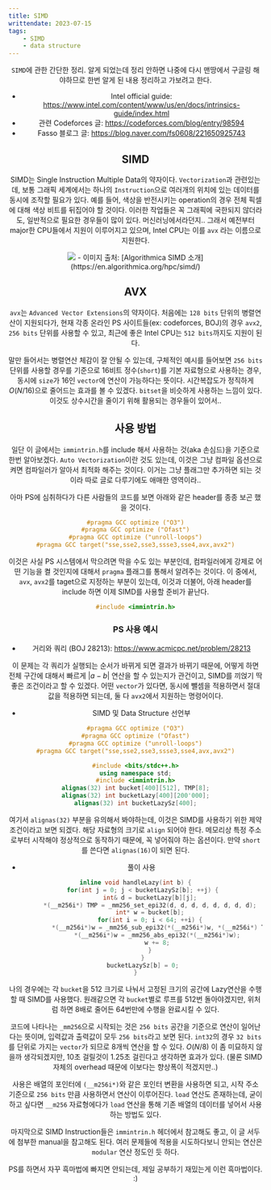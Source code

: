 ```yaml
---
title: SIMD
writtendate: 2023-07-15
tags:
    - SIMD
    - data structure
---
```


<Header />

`SIMD`에 관한 간단한 정리. 알게 되었는데 정리 안하면 나중에 다시 맨땅에서 구글링 해야하므로 한번 알게 된 내용 정리하고 가보려고 한다.

- Intel official guide: https://www.intel.com/content/www/us/en/docs/intrinsics-guide/index.html
- 관련 Codeforces 글: https://codeforces.com/blog/entry/98594
- Fasso 블로그 글: https://blog.naver.com/fs0608/221650925743

## SIMD

SIMD는 Single Instruction Multiple Data의 약자이다. `Vectorization`과 관련있는데, 보통 그래픽 세계에서는 하나의 `Instruction`으로 여러개의 위치에 있는 데이터를 동시에 조작할 필요가 있다. 예를 들어, 색상을 반전시키는 operation의 경우 전체 픽셀에 대해 색상 비트를 뒤집어야 할 것이다. 이러한 작업들은 꼭 그래픽에 국한되지 않더라도, 일반적으로 필요한 경우들이 많이 있다. 머신러닝에서라던지.. 그래서 예전부터 major한 CPU들에서 지원이 이루어지고 있으며, Intel CPU는 이를 `avx` 라는 이름으로 지원한다.

<Image src="2023-07-16-12-58-07.png" />
- 이미지 출처: [Algorithmica SIMD 소개](https://en.algorithmica.org/hpc/simd/)

## AVX

`avx`는 `Advanced Vector Extensions`의 약자이다. 처음에는 `128 bits` 단위의 병렬연산이 지원되다가, 현재 각종 온라인 PS 사이트들(ex: codeforces, BOJ)의 경우 `avx2`, `256 bits` 단위를 사용할 수 있고, 최근에 좋은 Intel CPU는 `512 bits`까지도 지원이 된다.

말만 들어서는 병렬연산 체감이 잘 안될 수 있는데, 구체적인 예시를 들어보면 `256 bits` 단위를 사용할 경우를 기준으로 16비트 정수(`short`)를 기본 자료형으로 사용하는 경우, 동시에 `size`가 16인 `vector`에 연산이 가능하다는 뜻이다. 시간복잡도가 정직하게 $O(N/16)$으로 줄어드는 효과를 볼 수 있겠다. `bitset`을 비슷하게 사용하는 느낌이 있다. 이것도 상수시간을 줄이기 위해 활용되는 경우들이 있어서..


## 사용 방법

일단 이 글에서는 `immintrin.h`를 include 해서 사용하는 것(aka 손심드)을 기준으로 한번 알아보겠다. `Auto Vectorization`이란 것도 있는데, 이것은 그냥 컴파일 옵션으로 켜면 컴파일러가 알아서 최적화 해주는 것이다. 이거는 그냥 플래그만 추가하면 되는 것이라 따로 글로 다루기에도 애매한 영역이라..

아마 PS에 심취하다가 다른 사람들의 코드를 보면 아래와 같은 header를 종종 보곤 했을 것이다.

```cpp
#pragma GCC optimize ("O3")
#pragma GCC optimize ("Ofast")
#pragma GCC optimize ("unroll-loops")
#pragma GCC target("sse,sse2,sse3,ssse3,sse4,avx,avx2")
```

이것은 사실 PS 시스템에서 막으려면 막을 수도 있는 부분인데, 컴파일러에게 강제로 어떤 기능을 켤 것인지에 대해서 `pragma` 플래그를 통해서 알려주는 것이다. 이 중에서, `avx`, `avx2`를 taget으로 지정하는 부분이 있는데, 이것과 더불어, 아래 header를 include 하면 이제 SIMD를 사용할 준비가 끝난다.

```cpp
#include <immintrin.h>
```

### PS 사용 예시

- 거리와 쿼리 (BOJ 28213): https://www.acmicpc.net/problem/28213

이 문제는 각 쿼리가 실행되는 순서가 바뀌게 되면 결과가 바뀌기 때문에, 어떻게 하면 전체 구간에 대해서 빠르게 $|a - b|$ 연산을 할 수 있는지가 관건이고, SIMD를 끼얹기 딱 좋은 조건이라고 할 수 있겠다. 어떤 `vector`가 있다면, 동시에 뺄셈을 적용하면서 절대값을 적용하면 되는데, 둘 다 `avx2`에서 지원하는 명령어이다.

- SIMD 및 Data Structure 선언부
```cpp
#pragma GCC optimize ("O3")
#pragma GCC optimize ("Ofast")
#pragma GCC optimize ("unroll-loops")
#pragma GCC target("sse,sse2,sse3,ssse3,sse4,avx,avx2")

#include <bits/stdc++.h>
using namespace std;
#include <immintrin.h>
alignas(32) int bucket[400][512], TMP[8];
alignas(32) int bucketLazy[400][200'000];
alignas(32) int bucketLazySz[400];
```

여기서 `alignas(32)` 부분을 유의해서 봐야하는데, 이것은 SIMD를 사용하기 위한 제약조건이라고 보면 되겠다. 해당 자료형의 크기로 `align` 되어야 한다. 메모리상 특정 주소로부터 시작해야 정상적으로 동작하기 때문에, 꼭 넣어줘야 하는 옵션이다. 만약 `short`를 쓴다면 `alignas(16)`이 되면 된다.

- 풀이 사용
```cpp
inline void handleLazy(int b) {
    for(int j = 0; j < bucketLazySz[b]; ++j) {
        int& d = bucketLazy[b][j];
        *(__m256i*) TMP = _mm256_set_epi32(d, d, d, d, d, d, d, d);
        int* w = bucket[b];
        for(int i = 0; i < 64; ++i) {
            *(__m256i*)w = _mm256_sub_epi32(*(__m256i*)w, *(__m256i*) TMP);
            *(__m256i*)w = _mm256_abs_epi32(*(__m256i*)w);
            w += 8;
        }
    }
    bucketLazySz[b] = 0;
}
```

나의 경우에는 각 `bucket`을 512 크기로 나눠서 고정된 크기의 공간에 Lazy연산을 수행할 때 SIMD를 사용했다. 원래같으면 각 `bucket`별로 루프를 512번 돌아야겠지만, 위처럼 하면 8배로 줄어든 64번만에 수행을 완료시킬 수 있다.

코드에 나타나는 `_mm256`으로 시작되는 것은 `256 bits` 공간을 기준으로 연산이 일어난다는 뜻이며, 입력값과 출력값이 모두 `256 bits`라고 보면 된다. `int32`의 경우 `32 bits`를 단위로 가지는 `vector`가 되므로 8개씩 연산을 할 수 있다. $O(N/8)$ 이 좀 미묘하지 않을까 생각되겠지만, 10초 걸릴것이 1.25초 걸린다고 생각하면 효과가 있다. (물론 SIMD 자체의 overhead 때문에 이보다는 향상폭이 적겠지만..)

사용은 배열의 포인터에 `(__m256i*)`와 같은 포인터 변환을 사용하면 되고, 시작 주소 기준으로 `256 bits` 만큼 사용하면서 연산이 이루어진다. `load` 연산도 존재하는데, 굳이 하고 싶다면 `__m256` 자료형에다가 `load` 연산을 통해 기존 배열의 데이터를 넣어서 사용하는 방법도 있다.

마지막으로 SIMD Instruction들은 `immintrin.h` 헤더에서 참고해도 좋고, 이 글 서두에 첨부한 manual을 참고해도 된다. 여러 문제들에 적용을 시도하다보니 안되는 연산은 `modular` 연산 정도인 듯 하다.

PS를 하면서 자꾸 흑마법에 빠지면 안되는데, 제일 공부하기 재밌는게 이런 흑마법이다. :)

<TagList />
<Comment />

